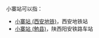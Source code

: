 小寨站可以指：
* [[小寨站_(西安地铁)|小寨站 (西安地铁)]]，西安地铁站
* [[小寨站_(勉县)|小寨站 (勉县)]]，陕西阳安铁路车站
{{Disambig|Cat=三字車站名消歧義}}